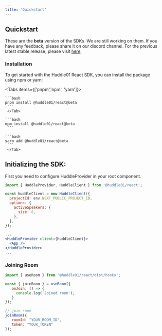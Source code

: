 ```yaml
---
title: 'Quickstart'
---
```



## Quickstart

<Callout>
  These are the <b>beta</b> version of the SDKs. We are still working on them. If you have any feedback, please share it on our discord channel. For the previous latest stable release, please visit <a className="text-bold underline" href="https://legacy.docs.huddle01.com/docs">here</a>
</Callout>

### Installation

To get started with the Huddle01 React SDK, you can install the package using npm or yarn:

<Tabs items={['pnpm','npm', 'yarn']}>
 <Tab>

    ```bash
    pnpm install @huddle01/react@beta
     ```
     </Tab>

  <Tab>
    
    ```bash 
    npm install @huddle01/react@beta
     ```

  </Tab>

  <Tab>

    ```bash
    yarn add @huddle01/react@beta
     ```
     </Tab>

</Tabs>

## Initializing the SDK:

First you need to configure HuddleProvider in your root component. 

```jsx
import { HuddleProvider, HuddleClient } from '@huddle01/react';

const huddleClient = new HuddleClient({
  projectId: env.NEXT_PUBLIC_PROJECT_ID,
  options: {
    activeSpeakers: {
      size: 8,
    },
  },
});

...
<HuddleProvider client={huddleClient}>
  <App />
</HuddleProvider>
...
```

### Joining Room 

```jsx
import { useRoom } from '@huddle01/react/dist/hooks';

const { joinRoom } = useRoom({
   onJoin: () => {
     console.log('Joined room');
   }
});

// join room 
joinRoom({
   roomId: "YOUR_ROOM_ID",
   token: "YOUR_TOKEN"
});
```


